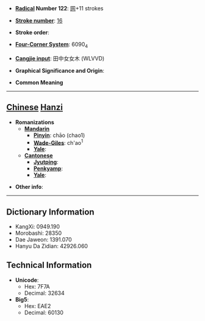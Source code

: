* '''[[Wiktionary:Chinese radical index| Radical]] Number 122''': [[Wiktionary:Chinese radical index 网|网]]+11 strokes

* '''[[Wiktionary:Chinese total strokes index|Stroke number]]''': [[Wiktionary:Chinese total strokes index 16|16]]

* '''Stroke order''': 

* '''[[Wiktionary:Chinese four corner index|Four-Corner System]]''': 6090<sub>4</sub>

* '''[[Wiktionary:Chinese Cangjie index|Cangjie input]]''': 田中女女木 (WLVVD)

* '''Graphical Significance and Origin''': 

* '''Common Meaning'''

----

== [[Chinese]] [[Hanzi]] ==

* '''Romanizations'''
** '''[[Mandarin]]'''
*** '''[[Pinyin]]''': chāo (chao1)
*** '''[[Wade-Giles]]''': ch'ao<sup>1</sup>
*** '''[[Yale]]''': 
** '''[[Cantonese]]'''
*** '''[[Jyutping]]''':
*** '''[[Penkyamp]]''': 
*** '''[[Yale]]''': 

* '''Other info''': 

----

== Dictionary Information ==

* KangXi: 0949.190
* Morobashi: 28350
* Dae Jaweon: 1391.070
* Hanyu Da Zidian: 42926.060

== Technical Information ==

* '''Unicode''':
** Hex: 7F7A
** Decimal: 32634
* '''Big5''':
** Hex: EAE2
** Decimal: 60130